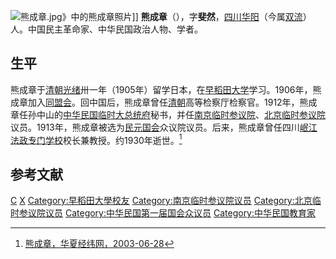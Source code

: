 {{Otheruses|other=名为熊成章的其他人物|熊達}}

[[File:熊成章.jpg|thumb]]》中的熊成章照片]]
'''熊成章'''（{{bd|1885年||约1930年|}}），字'''斐然'''，[[四川|四川]][[华阳|华阳]]（今属[[双流|双流]]）人。中国民主革命家、中华民国政治人物、学者。

==生平==
熊成章于[[清朝|清朝]][[光绪|光绪]]卅一年（1905年）留学日本，在[[早稻田大学|早稻田大学]]学习。1906年，熊成章加入[[同盟会|同盟会]]。回中国后，熊成章曾任[[清朝|清朝]]高等检察厅检察官。1912年，熊成章任孙中山的[[中华民国临时大总统府|中华民国临时大总统府]]秘书，并任[[南京临时参议院|南京临时参议院]]、[[北京临时参议院|北京临时参议院]]议员。1913年，熊成章被选为[[民元国会|民元国会]]众议院议员。后来，熊成章曾任四川[[岷江法政专门学校|岷江法政专门学校]]校长兼教授。约1930年逝世。<ref>[http://search.huaxia.com/s.jsp?iDocId=485433 熊成章，华夏经纬网，2003-06-28]{{dead link|date=2018年3月 |bot=InternetArchiveBot |fix-attempted=yes }}</ref>

==参考文献==
{{reflist}}

{{第一次北京臨時參議院}}

{{Authority control}}

{{DEFAULTSORT:Xiong熊}}
[[Category:熊姓|C]]
[[Category:双流人|X]]
[[Category:早稻田大學校友|Category:早稻田大學校友]]
[[Category:南京临时参议院议员|Category:南京临时参议院议员]]
[[Category:北京临时参议院议员|Category:北京临时参议院议员]]
[[Category:中华民国第一届国会众议员|Category:中华民国第一届国会众议员]]
[[Category:中华民国教育家|Category:中华民国教育家]]